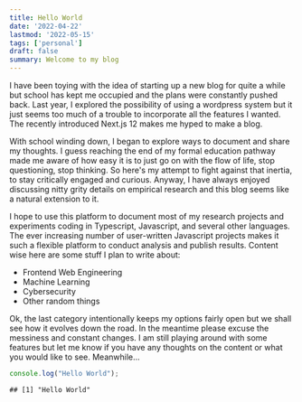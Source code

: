 ```yaml
---
title: Hello World
date: '2022-04-22'
lastmod: '2022-05-15'
tags: ['personal']
draft: false
summary: Welcome to my blog
---
```


I have been toying with the idea of starting up a new blog for quite a while but school has kept me occupied and the plans were constantly pushed back. Last year, I explored the possibility of using a wordpress system but it just seems too much of a trouble to incorporate all the features I wanted. The recently introduced Next.js 12 makes me hyped to make a blog.

With school winding down, I began to explore ways to document and share my thoughts. I guess reaching the end of my formal education pathway made me aware of how easy it is to just go on with the flow of life, stop questioning, stop thinking. So here's my attempt to fight against that inertia, to stay critically engaged and curious. Anyway, I have always enjoyed discussing nitty grity details on empirical research and this blog seems like a natural extension to it.

I hope to use this platform to document most of my research projects and experiments coding in Typescript, Javascript, and several other languages. The ever increasing number of user-written Javascript projects makes it such a flexible platform to conduct analysis and publish results. Content wise here are some stuff I plan to write about:

- Frontend Web Engineering
- Machine Learning
- Cybersecurity
- Other random things

Ok, the last category intentionally keeps my options fairly open but we shall see how it evolves down the road. In the meantime please excuse the messiness and constant changes. I am still playing around with some features but let me know if you have any thoughts on the content or what you would like to see. Meanwhile...

```javascript
console.log("Hello World");
```

```
## [1] "Hello World"
```
